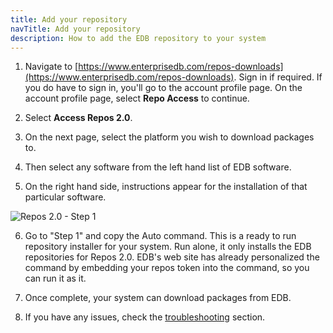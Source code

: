 ```yaml
---
title: Add your repository
navTitle: Add your repository
description: How to add the EDB repository to your system
---
```



1. Navigate to [https://www.enterprisedb.com/repos-downloads](https://www.enterprisedb.com/repos-downloads). Sign in if required. If you do have to sign in, you'll go to the account profile page. On the account profile page, select **Repo Access** to continue.

2. Select **Access Repos 2.0**.

3. On the next page, select the platform you wish to download packages to.

4. Then select any software from the left hand list of EDB software.

5. On the right hand side, instructions appear for the installation of that particular software.

![Repos 2.0 - Step 1](images/step1.png)

6. Go to "Step 1" and copy the Auto command. This is a ready to run repository installer for your system. Run alone, it only installs the EDB repositories for Repos 2.0. EDB's web site has already personalized the command by embedding your repos token into the command, so you can run it as it.

7. Once complete, your system can download packages from EDB.

8. If you have any issues, check the [troubleshooting](troubleshooting) section. 

